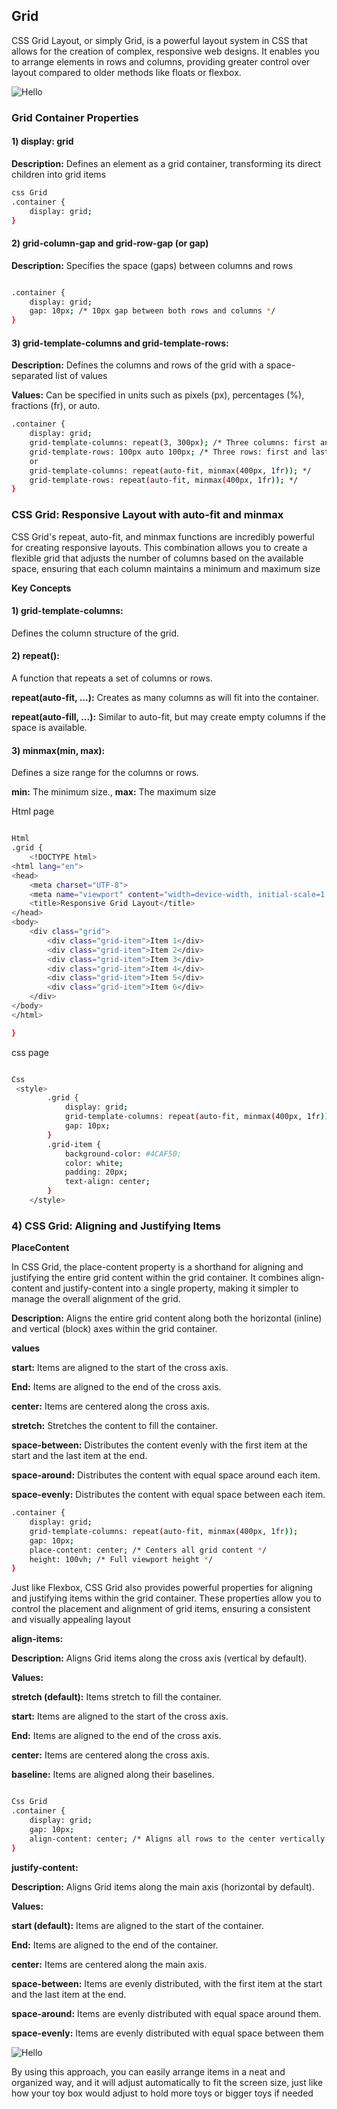 
## Grid

CSS Grid Layout, or simply Grid, is a powerful layout system in CSS that allows for the creation of complex, responsive web designs. It enables you to arrange elements in rows and columns, providing greater control over layout compared to older methods like floats or flexbox.

![Hello](/Css-Grid.jpg)

### Grid Container Properties

#### 1) display: grid

**Description:** Defines an element as a grid container, transforming its direct children into grid items

```bash copy
css Grid
.container {
    display: grid;
}

```

#### 2) grid-column-gap and grid-row-gap (or gap)

**Description:** Specifies the space (gaps) between columns and rows

```bash copy

.container {
    display: grid;
    gap: 10px; /* 10px gap between both rows and columns */
}


```

#### 3) grid-template-columns and grid-template-rows:

**Description:** Defines the columns and rows of the grid with a space-separated list of values

**Values:** Can be specified in units such as pixels (px), percentages (%), fractions (fr), or auto.

```bash copy
.container {
    display: grid;
    grid-template-columns: repeat(3, 300px); /* Three columns: first and last are 1 fraction, middle is 2 fractions */
    grid-template-rows: 100px auto 100px; /* Three rows: first and last are 100px, middle adjusts to content */
    or
    grid-template-columns: repeat(auto-fit, minmax(400px, 1fr)); */
    grid-template-rows: repeat(auto-fit, minmax(400px, 1fr)); */
}

```

### CSS Grid: Responsive Layout with auto-fit and minmax

CSS Grid's repeat, auto-fit, and minmax functions are incredibly powerful for creating responsive layouts. This combination allows you to create a flexible grid that adjusts the number of columns based on the available space, ensuring that each column maintains a minimum and maximum size

**Key Concepts**

#### 1) grid-template-columns:

Defines the column structure of the grid.

#### 2) repeat():

A function that repeats a set of columns or rows.

**repeat(auto-fit, ...):** Creates as many columns as will fit into the container.

**repeat(auto-fill, ...):** Similar to auto-fit, but may create empty columns if the space is available.

#### 3) minmax(min, max):

Defines a size range for the columns or rows.

**min:** The minimum size.,
**max:** The maximum size

Html page

```bash copy

Html
.grid {
    <!DOCTYPE html>
<html lang="en">
<head>
    <meta charset="UTF-8">
    <meta name="viewport" content="width=device-width, initial-scale=1.0">
    <title>Responsive Grid Layout</title>
</head>
<body>
    <div class="grid">
        <div class="grid-item">Item 1</div>
        <div class="grid-item">Item 2</div>
        <div class="grid-item">Item 3</div>
        <div class="grid-item">Item 4</div>
        <div class="grid-item">Item 5</div>
        <div class="grid-item">Item 6</div>
    </div>
</body>
</html>

}

```

css page

```bash copy

Css
 <style>
        .grid {
            display: grid;
            grid-template-columns: repeat(auto-fit, minmax(400px, 1fr));
            gap: 10px;
        }
        .grid-item {
            background-color: #4CAF50;
            color: white;
            padding: 20px;
            text-align: center;
        }
    </style>
```

### 4) CSS Grid: Aligning and Justifying Items

**PlaceContent**

In CSS Grid, the place-content property is a shorthand for aligning and justifying the entire grid content within the grid container. It combines align-content and justify-content into a single property, making it simpler to manage the overall alignment of the grid.

**Description:** Aligns the entire grid content along both the horizontal (inline) and vertical (block) axes within the grid container.

**values**

**start:** Items are aligned to the start of the cross axis.

**End:** Items are aligned to the end of the cross axis.

**center:** Items are centered along the cross axis.

**stretch:** Stretches the content to fill the container.

**space-between:** Distributes the content evenly with the first item at the start and the last item at the end.

**space-around:** Distributes the content with equal space around each item.

**space-evenly:** Distributes the content with equal space between each item.

```bash copy 
.container {
    display: grid;
    grid-template-columns: repeat(auto-fit, minmax(400px, 1fr));
    gap: 10px;
    place-content: center; /* Centers all grid content */
    height: 100vh; /* Full viewport height */
}


```

<Callout type="info" emoji="ℹ️">
  Just like Flexbox, CSS Grid also provides powerful properties for aligning and
  justifying items within the grid container. These properties allow you to
  control the placement and alignment of grid items, ensuring a consistent and
  visually appealing layout
</Callout>

**align-items:**

**Description:** Aligns Grid items along the cross axis (vertical by default).

**Values:**

**stretch (default):** Items stretch to fill the container.

**start:** Items are aligned to the start of the cross axis.

**End:** Items are aligned to the end of the cross axis.

**center:** Items are centered along the cross axis.

**baseline:** Items are aligned along their baselines.

```bash copy

Css Grid
.container {
    display: grid;
    gap: 10px;
    align-content: center; /* Aligns all rows to the center vertically */
}

```

**justify-content:**

**Description:** Aligns Grid items along the main axis (horizontal by default).

**Values:**

**start (default):** Items are aligned to the start of the container.

**End:** Items are aligned to the end of the container.

**center:** Items are centered along the main axis.

**space-between:** Items are evenly distributed, with the first item at the start and the last item at the end.

**space-around:** Items are evenly distributed with equal space around them.

**space-evenly:** Items are evenly distributed with equal space between them

![Hello](/flex4.jpg)

<Callout type="info" emoji="ℹ️">
  By using this approach, you can easily arrange items in a neat and organized way, and it will adjust automatically to fit the screen size, just like how your toy box would adjust to hold more toys or bigger toys if needed
</Callout>